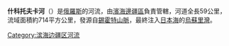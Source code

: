 '''什科托夫卡河'''（{{lang-rus|Шкотовка|Shkotovka}}）是[[俄羅斯|俄羅斯]]的河流，由[[濱海邊疆區|濱海邊疆區]]負責管轄，河道全長59公里，流域面積約714平方公里，發源自[[錫霍特山脈|錫霍特山脈]]，最終注入[[日本海|日本海]]的[[烏蘇里灣|烏蘇里灣]]。

{{Russia-geo-stub}}

[[Category:滨海边疆区河流|Category:滨海边疆区河流]]